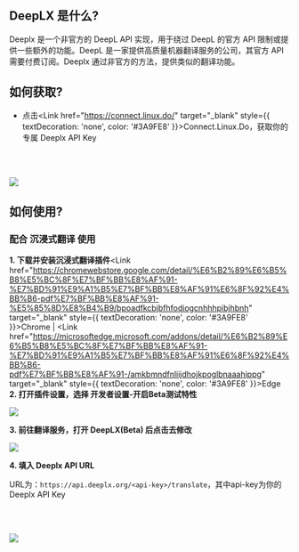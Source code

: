 
## DeepLX 是什么?

Deeplx 是一个非官方的 DeepL API 实现，用于绕过 DeepL 的官方 API 限制或提供一些额外的功能。DeepL 是一家提供高质量机器翻译服务的公司，其官方 API 需要付费订阅。Deeplx 通过非官方的方法，提供类似的翻译功能。

## 如何获取?

- 点击<Link href="https://connect.linux.do/" target="_blank" style={{ textDecoration: 'none', color: '#3A9FE8' }}>Connect.Linux.Do</Link>，获取你的专属 Deeplx API Key

<br></br>

<Image src="/deeplx.png" width={450} height={200} />

## 如何使用?

### 配合 沉浸式翻译 使用

**1. 下载并安装沉浸式翻译插件**<Link href="https://chromewebstore.google.com/detail/%E6%B2%89%E6%B5%B8%E5%BC%8F%E7%BF%BB%E8%AF%91-%E7%BD%91%E9%A1%B5%E7%BF%BB%E8%AF%91%E6%8F%92%E4%BB%B6-pdf%E7%BF%BB%E8%AF%91-%E5%85%8D%E8%B4%B9/bpoadfkcbjbfhfodiogcnhhhpibjhbnh" target="_blank" style={{ textDecoration: 'none', color: '#3A9FE8' }}>Chrome</Link> | <Link href="https://microsoftedge.microsoft.com/addons/detail/%E6%B2%89%E6%B5%B8%E5%BC%8F%E7%BF%BB%E8%AF%91-%E7%BD%91%E9%A1%B5%E7%BF%BB%E8%AF%91%E6%8F%92%E4%BB%B6-pdf%E7%BF%BB%E8%AF%91-/amkbmndfnliijdhojkpoglbnaaahippg" target="_blank" style={{ textDecoration: 'none', color: '#3A9FE8' }}>Edge</Link>
**2. 打开插件设置，选择 开发者设置-开启Beta测试特性**

<Image src="/deeplx_use1.png" width={1000} height={800} />

**3. 前往翻译服务，打开 DeepLX(Beta) 后点击去修改**

<Image src="/deeplx_use2.png" width={1000} height={800} />

**4. 填入 Deeplx API URL**

URL为：`https://api.deeplx.org/<api-key>/translate`，其中api-key为你的 Deeplx API Key

<br></br>

<Image src="/deeplx_use3.png" width={1000} height={800} />
